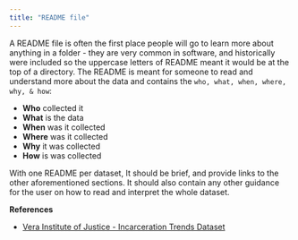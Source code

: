 ```yaml
---
title: "README file"
---
```


A README file is often the first place people will go to learn more about anything in a folder - they are very common in software, and historically were included so the uppercase letters of README meant it would be at the top of a directory. The README is meant for someone to read and understand more about the data and contains the `who, what, when, where, why, & how`:

  - **Who** collected it
  - **What** is the data
  - **When** was it collected
  - **Where** was it collected
  - **Why** it was collected
  - **How** is was collected

With one README per dataset, It should be brief, and provide links to the other aforementioned sections. It should also contain any other guidance for the user on how to read and interpret the whole dataset.

**References**

- [Vera Institute of Justice - Incarceration Trends Dataset](https://github.com/vera-institute/incarceration_trends/blob/master/README.md)
